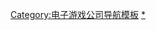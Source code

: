 {{Navbox
| name=Studio e.go!
| title= [[Studio e.go!]]
| image = [[File:Studio e.go! logo.gif|150px]]
| state = {{{state|autocollapse}}}
| bodyclass=hlist
| group1=IZUMO系列
| list1 =
* [[IZUMO]]
* [[IZUMO2]]
**[[出雲戰記|電視動畫]]
* [[IZUMO2|IZUMO2 -学園狂想曲-]]
* [[IZUMO零]]
* [[IZUMO3]]
* {{Tsl|ja|IZUMO (ゲーム)#IZUMO4|IZUMO4}}
| group2 =Castle Fantasia系列
| list2 =
* [[Castle Fantasia]]
* [[Castle Fantasia 聖魔大戰]]
* [[Castle Fantasia 艾倫希亞戰記]]
* [[キャッスルファンタジア〜アリハト戦記〜]]
| group3 =Men at Work!系列
| list3 =
* {{Tsl|ja|メンアットワーク!|Men at Work!}}
* {{Tsl|ja|メンアットワーク!|Men at Work!2 永遠的羈絆}}
* {{Tsl|ja|メンアットワーク!|メンアットワーク!|メンアットワーク!3〜ハンター達の青春〜}}
* {{Tsl|ja|メンアットワーク!|メンアットワーク!|メンアットワーク!4〜ハンター達よ永遠に〜}}
| group4 =神樂系列
| list4 =
* {{Tsl|ja|夏神楽|夏神樂}}
* [[鬼神樂]]
* [[月神樂]]
| group5 =[[冒險遊戲|AVG]]類型
| list5 =
* [[TWIN WAY〜一瞬の時の中で…〜]]
* {{Tsl|ja|蒼ざめた月の光}}
* [[わーきんぐDAYS]]
* [[雪のとける頃に…]]
* {{Tsl|ja|てんあく}}
* [[がくパラ!!]]
* [[TWIN WAY〜今を抱きしめて〜]]
* {{Tsl|ja|み・こ・こ・ん -巫女婚-|巫女婚}}
* [[おかえしび〜すと!!]]
* [[とらぶるDAYS]]
* [[XVAIN]]
* [[Little Piece]]
| group6 =[[模擬遊戲|SLG]]類型
| list6 =
* [[PYTHIAN]]
* [[My fair Angel]]
* {{Tsl|ja|エーベンブルグの風}}
* [[魔王的女兒們]]
* [[風之繼承者]]
* {{Tsl|ja|淫辱の性姫 〜快姦ニ堕チタ姫〜}}
* {{Tsl|ja|トキノ戦華}}
| group7 =[[電子角色扮演遊戲|RPG]]類型
| list7 =
* [[紅涙]]
* [[VAGRANTS]]
* [[人型遺跡]]
* {{Tsl|ja|エターナル・キングダム〜滅びの魔女と伝説の剣〜}}
| group8 =[[清版射擊遊戲|STG]]類型
| list8 =
* {{Tsl|ja|あおぞらマジカ!!}}
| group9 =[[Fan disc]]
| list9 =
* {{Tsl|ja|でぼの巣箱}}
| group10 =相關條目
| list10 =
* [[山本和枝]]
* [[迪波之巢製作所]]
}}
<noinclude>
{{collapsible option}}

{{DEFAULTSORT:Studio e.go!}}
[[Category:电子游戏公司导航模板]]
[[Category:Studio e.go!|*]]
</noinclude>